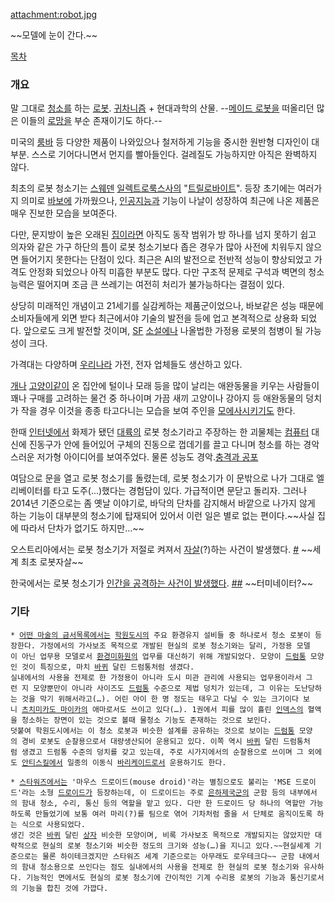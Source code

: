 attachment:robot.jpg

~~모델에 눈이 간다.~~

[[목차]]

=== 개요 ===
말 그대로 [[청소]]를 하는 [[로봇]]. [[귀차니즘]] + 현대과학의 산물. --[[메이드 로봇]]을 떠올리던 많은 이들의 [[로망]]을 부순 존재이기도 하다.--

미국의 [[룸바]] 등 다양한 제품이 나와있으나 철저하게 기능을 중시한 원반형 디자인이 대부분. 스스로 기어다니면서 먼지를 빨아들인다. 걸레질도 가능하지만 아직은 완벽하지 않다. 

최초의 로봇 청소기는 [[스웨덴]] [[일렉트로룩스]]사의 "[[트릴로바이트]]".  등장 초기에는 여러가지 의미로 [[바보]]에 가까웠으나, [[인공지능]]과 기능이 나날이 성장하여 최근에 나온 제품은 매우 진보한 모습을 보여준다.

다만, 문지방이 높은 오래된 [[집]]이라면 아직도 동작 범위가 방 하나를 넘지 못하기 쉽고 의자와 같은 가구 하단의 틈이 로봇 청소기보다 좁은 경우가 많아 사전에 치워두지 않으면 들어기지 못한다는 단점이 있다. 최근은 AI의 발전으로 전반적 성능이 향상되었고 가격도 안정화 되었으나 아직 미흡한 부분도 많다. 다만 구조적 문제로 구석과 벽면의 청소 능력은 떨어지며 조금 큰 쓰레기는 여전히 처리가 불가능하다는 결점이 있다.

상당히 미래적인 개념이고 21세기를 실감케하는 제품군이었으나, 바보같은 성능 때문에 소비자들에게 외면 받다 최근에서야 기술의 발전을 등에 업고 본격적으로 상용화 되었다. 앞으로도 크게 발전할 것이며, [[SF]] [[소설]]에나 나올법한 가정용 로봇의 첨병이 될 가능성이 크다. 

가격대는 다양하며 [[우리나라]] 가전, 전자 업체들도 생산하고 있다.

[[개]]나 [[고양이]]같이 온 집안에 털이나 모래 등을 많이 날리는 애완동물을 키우는 사람들이 꽤나 구매를 고려하는 물건 중 하나이며 가끔 새끼 고양이나 강아지 등 애완동물의 덩치가 작을 경우 이것을 종종 타고다니는 모습을 보여 주인을 [[모에사]]시키기도 한다.

한때 [[인터넷]]에서 화제가 됐던 [[대륙]]의 로봇 청소기라고 주장하는 한 괴물체는 [[컴퓨터]] 대신에 진동구가 안에 들어있어 구체의 진동으로 껍데기를 끌고 다니며 청소를 하는 경악스러운 저가형 아이디어를 보여주었다. 물론 성능도 경악.[http://m.5zzil.com/board/product/read.html?no=2618&board_no=2 충격과 공포]

여담으로 문을 열고 로봇 청소기를 돌렸는데, 로봇 청소기가 이 문밖으로 나가 그대로 엘리베이터를 타고 도주(...)했다는 경험담이 있다. 가급적이면 문닫고 돌리자. 그러나 2014년 기준으로는 좀 옛날 이야기로, 바닥의 단차를 감지해서 바깥으로 나가지 않게 하는 기능이 대부분의 청소기에 탑재되어 있어서 이런 일은 별로 없는 편이다.~~사실 집에 따라서 단차가 없기도 하지만...~~

오스트리아에서는 로봇 청소기가 저절로 켜져서 [[자살]](?)하는 사건이 발생했다. [http://www.dailian.co.kr/news/view/403956 #] ~~세계 최초 로봇자살~~

한국에서는 로봇 청소기가 [[기계의 반란|인간을 공격하는 사건이 발생했다]]. [http://media.daum.net/society/others/newsview?newsid=20150204121309707 ##] ~~터미네이터?~~
=== 기타 ===
 * [[어떤 마술의 금서목록]]에서는 [[학원도시(어떤 마술의 금서목록)|학원도시]]의 주요 환경유지 설비들 중 하나로서 청소 로봇이 등장한다. 가정에서의 가사보조 목적으로 개발된 현실의 로봇 청소기와는 달리, 가정용 모델이 아닌 업무용 모델로서 [[환경미화|환경미화원]]의 업무를 대신하기 위해 개발되었다. 모양이 [[드럼통]] 모양인 것이 특징으로, 마치 [[바퀴]] 달린 드럼통처럼 생겼다.
 실내에서의 사용을 전제로 한 가정용이 아니라 도시 미관 관리에 사용되는 업무용이라서 그런 지 모양뿐만이 아니라 사이즈도 [[드럼통]] 수준으로 제법 덩치가 있는데, 그 이유는 도난당하는 것을 막기 위해서라고(…). 어린 아이 한 명 정도는 태우고 다닐 수 있는 크기이다 보니 [[츠치미카도 마이카]]의 애마로서도 쓰이고 있다(…). 1권에서 피를 많이 흘린 [[인덱스(어떤 마술의 금서목록)|인덱스]]의 혈액을 청소하는 장면이 있는 것으로 볼때 물청소 기능도 존재하는 것으로 보인다.
 덧붙여 학원도시에서는 이 청소 로봇과 비슷한 설계를 공유하는 것으로 보이는 [[드럼통]] 모양의 경비 로봇도 순찰용으로서 대량생산되어 운용되고 있다. 이쪽 역시 [[바퀴]] 달린 드럼통처럼 생겼고 드럼통 수준의 덩치를 갖고 있는데, 주로 시가지에서의 순찰용으로 쓰이며 그 외에도 [[안티스킬]]에서 일종의 이동식 [[바리케이드]]로서 운용하기도 한다.

 * [[스타워즈]]에서는 '마우스 드로이드(mouse droid)'라는 별칭으로도 불리는 'MSE 드로이드'라는 소형 [[드로이드]]가 등장하는데, 이 드로이드는 주로 [[은하제국(스타워즈)|은하제국군]]의 군함 등의 내부에서의 함내 청소, 수리, 통신 등의 역할을 맡고 있다. 다만 한 드로이드 당 하나의 역할만 가능하도록 만들었기에 보통 여러 마리(?)를 팀으로 엮어 기차처럼 줄을 서 단체로 움직이도록 하는 식으로 사용되었다.
 생긴 것은 [[바퀴]] 달린 [[상자]] 비슷한 모양이며, 비록 가사보조 목적으로 개발되지는 않았지만 대략적으로 현실의 로봇 청소기와 비슷한 정도의 크기와 성능(…)을 지니고 있다.~~현실세계 기준으로는 물론 하이테크겠지만 스타워즈 세계 기준으로는 아무래도 로우테크다~~ 군함 내에서의 함내 청소용으로 쓰인다는 점도 실내에서의 사용을 전제로 한 현실의 로봇 청소기와 유사하다. 기능적인 면에서도 현실의 로봇 청소기에 간이적인 기계 수리용 로봇의 기능과 통신기로서의 기능을 합친 것에 가깝다.
